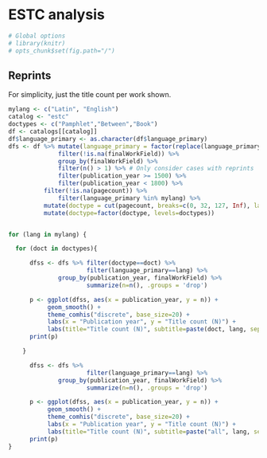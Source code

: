 # ESTC analysis

```r
# Global options
# library(knitr)
# opts_chunk$set(fig.path="/")
```



## Reprints

For simplicity, just the title count per work shown.

```r
mylang <- c("Latin", "English")
catalog <- "estc"
doctypes <- c("Pamphlet","Between","Book")
df <- catalogs[[catalog]]
df$language_primary <- as.character(df$language_primary)
dfs <- df %>% mutate(language_primary = factor(replace(language_primary, !language_primary %in% mylang, "Other"))) %>%
              filter(!is.na(finalWorkField)) %>%
              group_by(finalWorkField) %>%
              filter(n() > 1) %>% # Only consider cases with reprints
              filter(publication_year >= 1500) %>%
              filter(publication_year < 1800) %>%
	      filter(!is.na(pagecount)) %>%
              filter(language_primary %in% mylang) %>%	      
	      mutate(doctype = cut(pagecount, breaks=c(0, 32, 127, Inf), labels=doctypes)) %>%
	      mutate(doctype=factor(doctype, levels=doctypes))


for (lang in mylang) {

  for (doct in doctypes){

      dfss <- dfs %>% filter(doctype==doct) %>%
      	      	      filter(language_primary==lang) %>%
		      group_by(publication_year, finalWorkField) %>%	   
    	    	      summarize(n=n(), .groups = 'drop')   

      p <- ggplot(dfss, aes(x = publication_year, y = n)) +
           geom_smooth() +
       	   theme_comhis("discrete", base_size=20) +
       	   labs(x = "Publication year", y = "Title count (N)") +
       	   labs(title="Title count (N)", subtitle=paste(doct, lang, sep = "/"))
      print(p)

    }

      dfss <- dfs %>% 
      	      	      filter(language_primary==lang) %>%
		      group_by(publication_year, finalWorkField) %>%	   
    	    	      summarize(n=n(), .groups = 'drop')   

      p <- ggplot(dfss, aes(x = publication_year, y = n)) +
           geom_smooth() +
       	   theme_comhis("discrete", base_size=20) +
       	   labs(x = "Publication year", y = "Title count (N)") +
       	   labs(title="Title count (N)", subtitle=paste("all", lang, sep = "/"))
      print(p)
}


    


```
